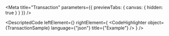 
<Meta title="Transaction" parameters={{ previewTabs: { canvas: { hidden: true } } }} />

<DescriptedCode
  leftElement={<TransactionDesc />}
  rightElement={
    <CodeHighlighter
      object={TransactionSample}
      language={"json"}
      title={"Example"}
    />
  }
/>

<BlockIndex />

<IdentitiesInfoIndex />
